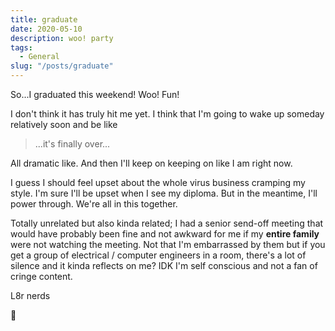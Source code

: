 ```yaml
---
title: graduate
date: 2020-05-10
description: woo! party
tags:
  - General
slug: "/posts/graduate"
---
```


So...I graduated this weekend! Woo! Fun!

I don't think it has truly hit me yet.  I think that I'm going to wake up someday relatively soon and be like 

> ...it's finally over...

All dramatic like. And then I'll keep on keeping on like I am right now.

I guess I should feel upset about the whole virus business cramping my style.  I'm sure I'll be upset when I see my diploma. But in the meantime, I'll power through.  We're all in this together.

Totally unrelated but also kinda related; I had a senior send-off meeting that would have probably been fine and not awkward for me if my **entire family** were not watching the meeting.  Not that I'm embarrassed by them but if you get a group of electrical / computer engineers in a room, there's a lot of silence and it kinda reflects on me? IDK I'm self conscious and not a fan of cringe content.

L8r nerds

💓